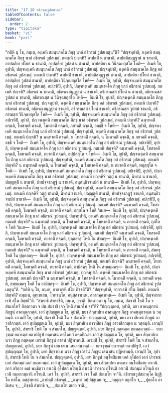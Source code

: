 ```yaml
---
title: "17.10 อธิกรณวูปสมวคฺค"
tableOfContents: false
sidebar:
  order: 2
type: "tipitaka"
basket: "vi"
book: "pari"
---
```



<DynamicBreadcrumb />

<Division number="457" book="pari">

<Paragraph number="2124" book="pari">
“กติหิ นุ โข, ภนฺเต, องฺเคหิ สมนฺนาคโต ภิกฺขุ นาลํ อธิกรณํ วูปสเมตุนฺ”ติ?
</Paragraph>

<Paragraph number="2125" book="pari">
“ปญฺจหุปาลิ, องฺเคหิ สมนฺนาคโต ภิกฺขุ นาลํ อธิกรณํ วูปสเมตุํ. กตเมหิ ปญฺจหิ? อาปตฺติํ น ชานาติ, อาปตฺติสมุฏฺฐานํ น ชานาติ, อาปตฺติยา ปโยคํ น ชานาติ, อาปตฺติยา วูปสมํ น ชานาติ, อาปตฺติยา น วินิจฺฉยกุสโล โหติ—  อิเมหิ โข, อุปาลิ, ปญฺจหงฺเคหิ สมนฺนาคโต ภิกฺขุ นาลํ อธิกรณํ วูปสเมตุํ. ปญฺจหุปาลิ, องฺเคหิ สมนฺนาคโต ภิกฺขุ อลํ อธิกรณํ วูปสเมตุํ. กตเมหิ ปญฺจหิ? อาปตฺติํ ชานาติ, อาปตฺติสมุฏฺฐานํ ชานาติ, อาปตฺติยา ปโยคํ ชานาติ, อาปตฺติยา วูปสมํ ชานาติ, อาปตฺติยา วินิจฺฉยกุสโล โหติ—  อิเมหิ โข, อุปาลิ, ปญฺจหงฺเคหิ สมนฺนาคโต ภิกฺขุ อลํ อธิกรณํ วูปสเมตุํ.
</Paragraph>

<Paragraph number="2126" book="pari">
อปเรหิปิ, อุปาลิ, ปญฺจหงฺเคหิ สมนฺนาคโต ภิกฺขุ นาลํ อธิกรณํ วูปสเมตุํ. กตเมหิ ปญฺจหิ? อธิกรณํ น ชานาติ, อธิกรณสมุฏฺฐานํ น ชานาติ, อธิกรณสฺส ปโยคํ น ชานาติ, อธิกรณสฺส วูปสมํ น ชานาติ, อธิกรณสฺส น วินิจฺฉยกุสโล โหติ—  อิเมหิ โข, อุปาลิ, ปญฺจหงฺเคหิ สมนฺนาคโต ภิกฺขุ นาลํ อธิกรณํ วูปสเมตุํ.
</Paragraph>

<Paragraph number="2127" book="pari">
ปญฺจหุปาลิ, องฺเคหิ สมนฺนาคโต ภิกฺขุ อลํ อธิกรณํ วูปสเมตุํ. กตเมหิ ปญฺจหิ? อธิกรณํ ชานาติ, อธิกรณสมุฏฺฐานํ ชานาติ, อธิกรณสฺส ปโยคํ ชานาติ, อธิกรณสฺส วูปสมํ ชานาติ, อธิกรณสฺส วินิจฺฉยกุสโล โหติ—  อิเมหิ โข, อุปาลิ, ปญฺจหงฺเคหิ สมนฺนาคโต ภิกฺขุ อลํ อธิกรณํ วูปสเมตุํ.
</Paragraph>

<Paragraph number="2128" book="pari">
อปเรหิปิ, อุปาลิ, ปญฺจหงฺเคหิ สมนฺนาคโต ภิกฺขุ นาลํ อธิกรณํ วูปสเมตุํ. กตเมหิ ปญฺจหิ? ฉนฺทาคติํ คจฺฉติ, โทสาคติํ คจฺฉติ, โมหาคติํ คจฺฉติ, ภยาคติํ คจฺฉติ, อลชฺชี จ โหติ—  อิเมหิ โข, อุปาลิ, ปญฺจหงฺเคหิ สมนฺนาคโต ภิกฺขุ นาลํ อธิกรณํ วูปสเมตุํ. ปญฺจหุปาลิ, องฺเคหิ สมนฺนาคโต ภิกฺขุ อลํ อธิกรณํ วูปสเมตุํ. กตเมหิ ปญฺจหิ? น ฉนฺทาคติํ คจฺฉติ, น โทสาคติํ คจฺฉติ, น โมหาคติํ คจฺฉติ, น ภยาคติํ คจฺฉติ, ลชฺชี จ โหติ—  อิเมหิ โข, อุปาลิ, ปญฺจหงฺเคหิ สมนฺนาคโต ภิกฺขุ อลํ อธิกรณํ วูปสเมตุํ.
</Paragraph>

<Paragraph number="2129" book="pari">
อปเรหิปิ, อุปาลิ, ปญฺจหงฺเคหิ สมนฺนาคโต ภิกฺขุ นาลํ อธิกรณํ วูปสเมตุํ. กตเมหิ ปญฺจหิ? ฉนฺทาคติํ คจฺฉติ, โทสาคติํ คจฺฉติ, โมหาคติํ คจฺฉติ, ภยาคติํ คจฺฉติ, อปฺปสฺสุโต จ โหติ—  อิเมหิ โข, อุปาลิ, ปญฺจหงฺเคหิ สมนฺนาคโต ภิกฺขุ นาลํ อธิกรณํ วูปสเมตุํ. ปญฺจหุปาลิ, องฺเคหิ สมนฺนาคโต ภิกฺขุ อลํ อธิกรณํ วูปสเมตุํ. กตเมหิ ปญฺจหิ? น ฉนฺทาคติํ คจฺฉติ, น โทสาคติํ คจฺฉติ, น โมหาคติํ คจฺฉติ, น ภยาคติํ คจฺฉติ, พหุสฺสุโต จ โหติ—  อิเมหิ โข, อุปาลิ, ปญฺจหงฺเคหิ สมนฺนาคโต ภิกฺขุ อลํ อธิกรณํ วูปสเมตุํ.
</Paragraph>

<Paragraph number="2130" book="pari">
อปเรหิปิ, อุปาลิ, ปญฺจหงฺเคหิ สมนฺนาคโต ภิกฺขุ นาลํ อธิกรณํ วูปสเมตุํ. กตเมหิ ปญฺจหิ? วตฺถุํ น ชานาติ, นิทานํ น ชานาติ, ปญฺญตฺติํ น ชานาติ, ปทปจฺจาภฏฺฐํ น ชานาติ, อนุสนฺธิวจนปถํ น ชานาติ—  อิเมหิ โข, อุปาลิ, ปญฺจหงฺเคหิ สมนฺนาคโต ภิกฺขุ นาลํ อธิกรณํ วูปสเมตุํ. ปญฺจหุปาลิ, องฺเคหิ สมนฺนาคโต ภิกฺขุ อลํ อธิกรณํ วูปสเมตุํ. กตเมหิ ปญฺจหิ? วตฺถุํ ชานาติ, นิทานํ ชานาติ, ปญฺญตฺติํ ชานาติ, ปทปจฺจาภฏฺฐํ ชานาติ, อนุสนฺธิวจนปถํ ชานาติ—  อิเมหิ โข, อุปาลิ, ปญฺจหงฺเคหิ สมนฺนาคโต ภิกฺขุ อลํ อธิกรณํ วูปสเมตุํ.
</Paragraph>

<Paragraph number="2131" book="pari">
อปเรหิปิ, อุปาลิ, ปญฺจหงฺเคหิ สมนฺนาคโต ภิกฺขุ นาลํ อธิกรณํ วูปสเมตุํ. กตเมหิ ปญฺจหิ? ฉนฺทาคติํ คจฺฉติ, โทสาคติํ คจฺฉติ, โมหาคติํ คจฺฉติ, ภยาคติํ คจฺฉติ, อกุสโล จ โหติ วินเย—  อิเมหิ โข, อุปาลิ, ปญฺจหงฺเคหิ สมนฺนาคโต ภิกฺขุ นาลํ อธิกรณํ วูปสเมตุํ. ปญฺจหุปาลิ, องฺเคหิ สมนฺนาคโต ภิกฺขุ อลํ อธิกรณํ วูปสเมตุํ. กตเมหิ ปญฺจหิ? น ฉนฺทาคติํ คจฺฉติ, น โทสาคติํ คจฺฉติ, น โมหาคติํ คจฺฉติ, น ภยาคติํ คจฺฉติ, กุสโล จ โหติ วินเย—  อิเมหิ โข, อุปาลิ, ปญฺจหงฺเคหิ สมนฺนาคโต ภิกฺขุ อลํ อธิกรณํ วูปสเมตุํ.
</Paragraph>

<Paragraph number="2132" book="pari">
อปเรหิปิ, อุปาลิ, ปญฺจหงฺเคหิ สมนฺนาคโต ภิกฺขุ นาลํ อธิกรณํ วูปสเมตุํ. กตเมหิ ปญฺจหิ? ฉนฺทาคติํ คจฺฉติ, โทสาคติํ คจฺฉติ, โมหาคติํ คจฺฉติ, ภยาคติํ คจฺฉติ, ปุคฺคลครุ โหติ โน สํฆครุ—  อิเมหิ โข, อุปาลิ, ปญฺจหงฺเคหิ สมนฺนาคโต ภิกฺขุ นาลํ อธิกรณํ วูปสเมตุํ. ปญฺจหุปาลิ, องฺเคหิ สมนฺนาคโต ภิกฺขุ อลํ อธิกรณํ วูปสเมตุํ. กตเมหิ ปญฺจหิ? น ฉนฺทาคติํ คจฺฉติ, น โทสาคติํ คจฺฉติ, น โมหาคติํ คจฺฉติ, น ภยาคติํ คจฺฉติ, สํฆครุ โหติ โน ปุคฺคลครุ—  อิเมหิ โข, อุปาลิ, ปญฺจหงฺเคหิ สมนฺนาคโต ภิกฺขุ อลํ อธิกรณํ วูปสเมตุํ.
</Paragraph>

<Paragraph number="2133" book="pari">
อปเรหิปิ, อุปาลิ, ปญฺจหงฺเคหิ สมนฺนาคโต ภิกฺขุ นาลํ อธิกรณํ วูปสเมตุํ. กตเมหิ ปญฺจหิ? ฉนฺทาคติํ คจฺฉติ, โทสาคติํ คจฺฉติ, โมหาคติํ คจฺฉติ, ภยาคติํ คจฺฉติ, อามิสครุ โหติ โน สทฺธมฺมครุ—  อิเมหิ โข, อุปาลิ, ปญฺจหงฺเคหิ สมนฺนาคโต ภิกฺขุ นาลํ อธิกรณํ วูปสเมตุํ. ปญฺจหุปาลิ, องฺเคหิ สมนฺนาคโต ภิกฺขุ อลํ อธิกรณํ วูปสเมตุํ. กตเมหิ ปญฺจหิ? น ฉนฺทาคติํ คจฺฉติ, น โทสาคติํ คจฺฉติ, น โมหาคติํ คจฺฉติ, น ภยาคติํ คจฺฉติ, สทฺธมฺมครุ โหติ โน อามิสครุ—  อิเมหิ โข, อุปาลิ, ปญฺจหงฺเคหิ สมนฺนาคโต ภิกฺขุ อลํ อธิกรณํ วูปสเมตุนฺ”ติ.
</Paragraph>

</Division>
<Division number="458" book="pari">

<Paragraph number="2134" book="pari">
“กติหิ นุ โข, ภนฺเต, อากาเรหิ สํโฆ ภิชฺชตี”ติ? “ปญฺจหุปาลิ, อากาเรหิ สํโฆ ภิชฺชติ. กตเมหิ ปญฺจหิ? กมฺเมน, อุทฺเทเสน, โวหรนฺโต, อนุสฺสาวเนน, สลากคฺคาเหน—  อิเมหิ โข, อุปาลิ, ปญฺจหากาเรหิ สํโฆ ภิชฺชตี”ติ.
</Paragraph>

<Paragraph number="2135" book="pari">
“สํฆราชิ สํฆราชีติ, ภนฺเต, วุจฺจติ. กิตฺตาวตา นุ โข, ภนฺเต, สํฆราชิ โหติ โน จ สํฆเภโท? กิตฺตาวตา จ ปน สํฆราชิ เจว โหติ สํฆเภโท จา”ติ? “ปญฺญตฺเตตํ, อุปาลิ, มยา อาคนฺตุกานํ ภิกฺขูนํ อาคนฺตุกวตฺตํ. เอวํ สุปญฺญตฺเต โข, อุปาลิ, มยา สิกฺขาปเท อาคนฺตุกา ภิกฺขู อาคนฺตุกวตฺเต น วตฺตนฺติ. เอวมฺปิ โข, อุปาลิ, สํฆราชิ โหติ โน จ สํฆเภโท. ปญฺญตฺเตตํ, อุปาลิ, มยา อาวาสิกานํ ภิกฺขูนํ อาวาสิกวตฺตํ. เอวํ สุปญฺญตฺเต โข, อุปาลิ, มยา สิกฺขาปเท อาวาสิกา ภิกฺขู อาวาสิกวตฺเต น วตฺตนฺติ. เอวมฺปิ โข, อุปาลิ, สํฆราชิ โหติ โน จ สํฆเภโท. ปญฺญตฺเตตํ, อุปาลิ, มยา ภิกฺขูนํ ภตฺตคฺเค ภตฺตคฺควตฺตํ—  ยถาวุฑฺฒํ ยถารตฺตํ ยถาปติรูปํ อคฺคาสนํ อคฺโคทกํ อคฺคปิณฺฑํ. เอวํ สุปญฺญตฺเต โข, อุปาลิ, มยา สิกฺขาปเท นวา ภิกฺขู ภตฺตคฺเค เถรานํ ภิกฺขูนํ อาสนํ ปฏิพาหนฺติ. เอวมฺปิ โข, อุปาลิ, สํฆราชิ โหติ โน จ สํฆเภโท. ปญฺญตฺเตตํ, อุปาลิ, มยา ภิกฺขูนํ เสนาสเน เสนาสนวตฺตํ—  ยถาวุฑฺฒํ ยถารตฺตํ ยถาปติรูปํ. เอวํ สุปญฺญตฺเต โข, อุปาลิ, มยา สิกฺขาปเท นวา ภิกฺขู เถรานํ ภิกฺขูนํ เสนาสนํ ปฏิพาหนฺติ. เอวมฺปิ โข, อุปาลิ, สํฆราชิ โหติ โน จ สํฆเภโท. ปญฺญตฺเตตํ, อุปาลิ, มยา ภิกฺขูนํ อนฺโตสีมาย เอกํ อุโปสถํ เอกํ ปวารณํ เอกํ สํฆกมฺมํ เอกํ กมฺมากมฺมํ. เอวํ สุปญฺญตฺเต โข, อุปาลิ, มยา สิกฺขาปเท ตตฺเถว อนฺโตสีมาย อาเวนิภาวํ กริตฺวา คณํ พนฺธิตฺวา อาเวนิํ อุโปสถํ กโรนฺติ อาเวนิํ ปวารณํ กโรนฺติ อาเวนิํ สํฆกมฺมํ กโรนฺติ อาเวนิํ กมฺมากมฺมานิ กโรนฺติ. เอวํ โข, อุปาลิ, สํฆราชิ เจว โหติ สํฆเภโท จา”ติ.

</Paragraph>
</Division>

<Paragraph number="2136" type="center" book="pari">
อธิกรณวูปสมวคฺโค นิฏฺฐิโต ทสโม.



</Paragraph>

<Paragraph number="2137" type="center" book="pari">
ตสฺสุทฺทานํ


</Paragraph>

<Paragraph number="2138" type="verses" book="pari">
_อาปตฺติํ อธิกรณํ,_  
_ฉนฺทา อปฺปสฺสุเตน จ;_  
_วตฺถุญฺจ อกุสโล จ,_  
_ปุคฺคโล อามิเสน จ;_  
_ภิชฺชติ สํฆราชิ จ,_  
_สํฆเภโท ตเถว จาติ._
</Paragraph>